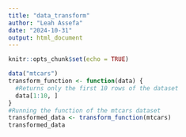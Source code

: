 ```yaml
---
title: "data_transform"
author: "Leah Assefa"
date: "2024-10-31"
output: html_document
---
```


```r
knitr::opts_chunk$set(echo = TRUE)
```

```r
data("mtcars")
transform_function <- function(data) {
  #Returns only the first 10 rows of the dataset
  data[1:10, ]
}
#Running the function of the mtcars dataset
transformed_data <- transform_function(mtcars)
transformed_data
```

